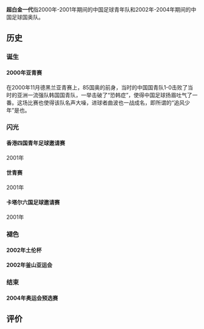 '''超白金一代'''指2000年-2001年期间的中国足球青年队和2002年-2004年期间的中国足球国奥队。

==历史==

===诞生===

====2000年亚青赛====
在2000年11月德黑兰亚青赛上，85国奥的前身，当时的中国国青队1-0击败了当时的亚洲一流强队韩国国青队，一举击破了“恐韩症”，使得中国足球扬眉吐气了一番。这场比赛也使得该队名声大噪，进球者曲波也一战成名，即所谓的“追风少年”是也。

===闪光===

====香港四国青年足球邀请赛====

2001年

====世青赛====

2001年

====卡塔尔六国足球邀请赛====

2001年

===褪色===

====2002年土伦杯====

====2002年釜山亚运会====

===结束===

====2004年奥运会预选赛====

==评价==

{{Soccer-stub}}